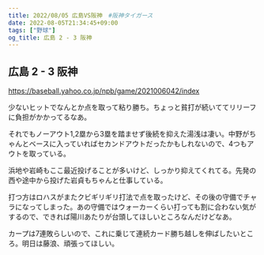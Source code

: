 ```yaml
---
title: 2022/08/05 広島VS阪神　#阪神タイガース
date: 2022-08-05T21:34:45+09:00
tags: ["野球"]
og_title: 広島 2 - 3 阪神
---
```


## 広島 2 - 3 阪神

https://baseball.yahoo.co.jp/npb/game/2021006042/index

少ないヒットでなんとか点を取って粘り勝ち。ちょっと貧打が続いててリリーフに負担がかかってるなあ。

それでもノーアウト1,2塁から3塁を踏ませず後続を抑えた湯浅は凄い。中野がちゃんとベースに入っていればセカンドアウトだったかもしれないので、4つもアウトを取っている。

浜地や岩崎もここ最近投げることが多いけど、しっかり抑えてくれてる。先発の西や途中から投げた岩貞もちゃんと仕事している。

打つ方はロハスがまたクビギリギリ打法で点を取ったけど、その後の守備でチャラになってしまった。あの守備ではウォーカーくらい打っても割に合わない気がするので、できれば陽川あたりが台頭してほしいところなんだけどなあ。

カープは7連敗らしいので、これに乗じて連続カード勝ち越しを伸ばしたいところ。明日は藤浪、頑張ってほしい。
